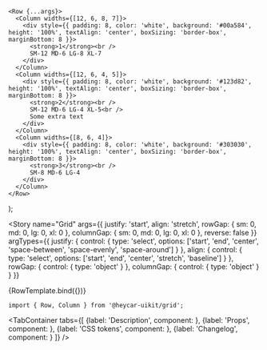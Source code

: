 

<Meta
  title="Components/Grid"
/>

    <Row {...args}>
      <Column widths={[12, 6, 8, 7]}>
        <div style={{ padding: 8, color: 'white', background: '#00a584', height: '100%', textAlign: 'center', boxSizing: 'border-box', marginBottom: 8 }}>
          <strong>1</strong><br />
          SM-12 MD-6 LG-8 XL-7
        </div>
      </Column>
      <Column widths={[12, 6, 4, 5]}>
        <div style={{ padding: 8, color: 'white', background: '#123d82', height: '100%', textAlign: 'center', boxSizing: 'border-box', marginBottom: 8 }}>
          <strong>2</strong><br />
          SM-12 MD-6 LG-4 XL-5<br />
          Some extra text
        </div>
      </Column>
      <Column widths={[8, 6, 4]}>
        <div style={{ padding: 8, color: 'white', background: '#303030', height: '100%', textAlign: 'center', boxSizing: 'border-box', marginBottom: 8 }}>
          <strong>3</strong><br />
          SM-8 MD-6 LG-4
        </div>
      </Column>
    </Row>
);

<!-- Canvas -->

<Story
  name="Grid"
  args={{
    justify: 'start',
    align: 'stretch',
    rowGap: { sm: 0, md: 0, lg: 0, xl: 0 },
    columnGap: { sm: 0, md: 0, lg: 0, xl: 0 },
    reverse: false
  }}
  argTypes={{
    justify: {
      control: { type: 'select', options: ['start', 'end', 'center', 'space-between', 'space-evenly', 'space-around'] }
    },
    align: {
      control: { type: 'select', options: ['start', 'end', 'center', 'stretch', 'baseline'] }
    },
    rowGap: {
      control: { type: 'object' }
    },
    columnGap: {
      control: { type: 'object' }
    }
  }}
>
  {RowTemplate.bind({})}
</Story>

<!-- Docs -->

<ComponentHeader
  name="Grid"
  version={version}
  stage={1}
  design="https://www.figma.com/file/rrvkvQEoVTOHa7MzyKSaoz/OTP-Design-System?node-id=1370%3A39327"
/>

```tsx
import { Row, Column } from '@heycar-uikit/grid';
```

<TabContainer
  tabs={[
    {label: 'Description', component: <Description />},
    {label: 'Props', component: <Props />},
    {label: 'CSS tokens', component: <CssVars css={styles} />},
    {label: 'Changelog', component: <Changelog />}
  ]}
/>

